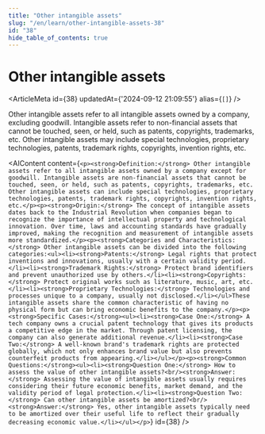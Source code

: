```yaml
---
title: "Other intangible assets"
slug: "/en/learn/other-intangible-assets-38"
id: "38"
hide_table_of_contents: true
---
```



# Other intangible assets

<ArticleMeta id={38} updatedAt={'2024-09-12 21:09:55'} alias={`[]`} />
<div className='border-solid border-b border-t-0 my-4 border-[var(--ifm-color-gray-300)]' />

Other intangible assets refer to all intangible assets owned by a company, excluding goodwill. Intangible assets refer to non-financial assets that cannot be touched, seen, or held, such as patents, copyrights, trademarks, etc. Other intangible assets may include special technologies, proprietary technologies, patents, trademark rights, copyrights, invention rights, etc.

<AIContent content={`<p><strong>Definition:</strong> Other intangible assets refer to all intangible assets owned by a company except for goodwill. Intangible assets are non-financial assets that cannot be touched, seen, or held, such as patents, copyrights, trademarks, etc. Other intangible assets can include special technologies, proprietary technologies, patents, trademark rights, copyrights, invention rights, etc.</p><p><strong>Origin:</strong> The concept of intangible assets dates back to the Industrial Revolution when companies began to recognize the importance of intellectual property and technological innovation. Over time, laws and accounting standards have gradually improved, making the recognition and measurement of intangible assets more standardized.</p><p><strong>Categories and Characteristics:</strong> Other intangible assets can be divided into the following categories:<ul><li><strong>Patents:</strong> Legal rights that protect inventions and innovations, usually with a certain validity period.</li><li><strong>Trademark Rights:</strong> Protect brand identifiers and prevent unauthorized use by others.</li><li><strong>Copyrights:</strong> Protect original works such as literature, music, art, etc.</li><li><strong>Proprietary Technologies:</strong> Technologies and processes unique to a company, usually not disclosed.</li></ul>These intangible assets share the common characteristic of having no physical form but can bring economic benefits to the company.</p><p><strong>Specific Cases:</strong><ul><li><strong>Case One:</strong> A tech company owns a crucial patent technology that gives its products a competitive edge in the market. Through patent licensing, the company can also generate additional revenue.</li><li><strong>Case Two:</strong> A well-known brand's trademark rights are protected globally, which not only enhances brand value but also prevents counterfeit products from appearing.</li></ul></p><p><strong>Common Questions:</strong><ul><li><strong>Question One:</strong> How to assess the value of other intangible assets?<br/><strong>Answer:</strong> Assessing the value of intangible assets usually requires considering their future economic benefits, market demand, and the validity period of legal protection.</li><li><strong>Question Two:</strong> Can other intangible assets be amortized?<br/><strong>Answer:</strong> Yes, other intangible assets typically need to be amortized over their useful life to reflect their gradually decreasing economic value.</li></ul></p>`} id={38} />
